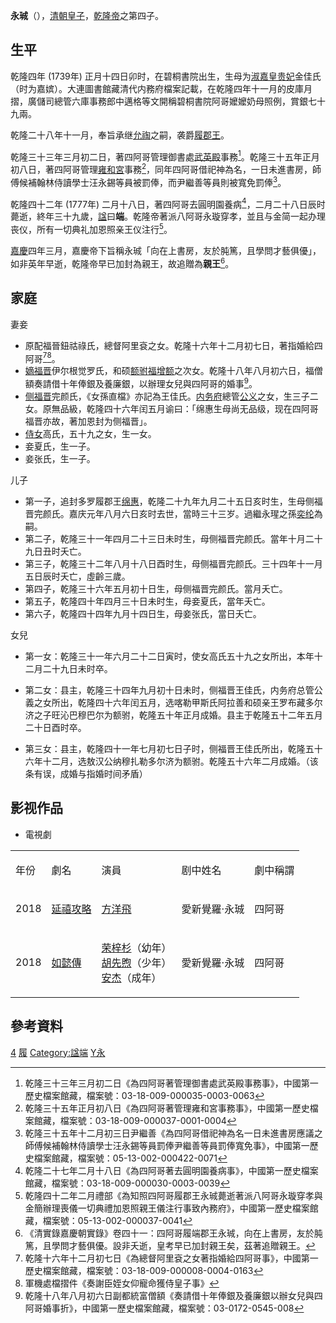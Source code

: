 {{Manchu name|[[爱新觉罗氏|爱新觉罗]]}}
{{東亞男性歷史人物
|名稱 = 爱新觉罗·永珹
|身份 =
|國家 =
|時代 =
|主君 =
|屆數 =
|最高職務 =第2任[[履親王|履親王]]
|前任 =履懿亲王'''[[允祹|允祹]]'''
|繼任 =[[綿惠|綿惠]]
|圖片名稱 =
|圖片大小 =
|圖片說明 =
|姓 =[[爱新觉罗氏|爱新觉罗]]
|名 =永珹
|姓名 =
|字 =
|號=
|名乘 =<!--琉球士族用-->
|官職 =
|封爵 =履郡王
|封號 =
|位階 =
|御稱號 =<!--日本皇族之稱號-->
|宮號1 =<!--日本皇族之宮號-->
|宮號2 =<!--朝鮮王族之宮號-->
|封地 =
|神號 =
|尊號 =
|族裔 = 
|旗籍 =
|氏族 =
|籍貫 =
|本貫 =
|祖籍 =
|本籍 =
|出身地 =
|府邸 =
|世系 = 
|初名 =
|乳名 =<!--日本、朝鮮、琉球以外人物用-->
|幼名 =<!--日本人用-->
|兒名 =<!--朝鮮人用-->
|童名 =<!--琉球人用-->
|小字 =
|別名 =
|法號 =
|院號 =
|其他名號 =
|出生日期 = [[乾隆|乾隆]]四年正月十四日<br>{{birth date|1739|2|21}}
|出生地點 =
|婚年 =
|逝世日期 = [[乾隆|乾隆]]四十二年二月廿八日<br>{{death date and age|1777|4|5|1739|2|21}}
|逝世地點 =
|諡號 =
|墓葬 =
|祠廟 =
|父親 =高宗純皇帝[[乾隆帝|弘历]]
|嫡母 =[[孝贤纯皇后|孝贤纯皇后]]富察氏<br>[[清高宗继皇后|继皇后]]那拉氏
|母親 =[[淑嘉皇贵妃|淑嘉皇贵妃]]金佳氏
|繼父=
|繼母=
|元配 =
|正室 = 伊尔根觉罗氏                                                           
|妻 =
|繼室 =
|平妻 =
|側室 =
|元配之父 =
|元配之嫡母 =
|元配之母 =
|正室之父 =和硕[[驸马|额驸]][[福增额|福增额]]
|正室之嫡母 =
|正室之母 =郡主爱新觉罗氏
|妻之父 =
|妻之嫡母 =
|妻之母 =
|繼室之父 =
|繼室之嫡母 =
|繼室之母 =
|平妻之父 =
|平妻之嫡母 =
|平妻之母 =
|兄弟 =
|姊妹 =
|嫡兄弟 =
|嫡姊妹 =
|庶兄弟 =
|庶姊妹 =
|同胞兄弟 =
|同胞姊妹 =
|異母兄弟 =
|異母姊妹 =
|異父兄弟 =
|異父姊妹 =
|繼兄弟 =
|繼姊妹 =
|子 =[[綿惠|綿惠]]
|女 =
|嫡子 =
|嫡女 =
|庶子 =
|庶女 =
|養子 =
|養女 =
|繼子 =
|繼女 =
|其他親屬 =
|出身 = <!---此处指科举出身--->
|功名 = 
|經歷 = 
|著作 =
|注釋 =
}}

'''永珹'''（{{bd|1739年|2月21日|1777年|4月5日|catIdx=A}}），[[清朝|清朝]][[皇子|皇子]]，[[乾隆帝|乾隆帝]]之第四子。

==生平== 

乾隆四年 (1739年) 正月十四日卯时，在碧桐書院出生，生母为[[淑嘉皇贵妃|淑嘉皇贵妃]]金佳氏（时为嘉嫔）。大連圖書館藏清代内務府檔案記載，在乾隆四年十一月的皮庫月摺，廣儲司總管六庫事務郎中邁格等文開稱碧桐書院阿哥嬤嬤奶母照例，賞銀七十九兩。

乾隆二十八年十一月，奉旨承继[[允祹|允祹]]之嗣，袭爵[[履親王|履郡王]]。

乾隆三十三年三月初二日，著四阿哥管理御書處[[武英殿|武英殿]]事務<ref> 乾隆三十三年三月初二日《為四阿哥著管理御書處武英殿事務事》，中國第一歷史檔案館藏，檔案號：03-18-009-000035-0003-0063</ref>。乾隆三十五年正月初八日，著四阿哥管理[[雍和宮|雍和宮]]事務<ref> 乾隆三十五年正月初八日《為四阿哥著管理雍和宮事務事》，中國第一歷史檔案館藏，檔案號：03-18-009-000037-0001-0004</ref>，同年四阿哥借祀神為名，一日未進書房，師傅候補翰林侍讀學士汪永錫等員被罰俸，而尹繼善等員則被寬免罰俸<ref> 乾隆三十五年十二月初三日尹繼善《為四阿哥借祀神為名一日未進書房應議之師傅候補翰林侍讀學士汪永錫等員罰俸尹繼善等員罰俸寬免事》，中國第一歷史檔案館藏，檔案號：05-13-002-000422-0071</ref>。

乾隆四十二年 (1777年) 二月十八日，著四阿哥去圓明園養病<ref> 乾隆二十七年二月十八日《為四阿哥著去圓明園養病事》，中國第一歷史檔案館藏，檔案號：03-18-009-000030-0003-0039</ref>，二月二十八日辰时薨逝，終年三十九歲，[[谥号|諡]]曰'''端'''。乾隆帝著派八阿哥永璇穿孝，並且与金简一起办理丧仪，所有一切典礼加恩照亲王仪注行<ref> 乾隆四十二年二月禮部《為知照四阿哥履郡王永珹薨逝著派八阿哥永璇穿孝與金簡辦理喪儀一切典禮加恩照親王儀注行事致內務府》，中國第一歷史檔案館藏，檔案號：05-13-002-000037-0041</ref>。

[[嘉慶|嘉慶]]四年三月，嘉慶帝下旨稱永珹「向在上書房，友於肫篤，且學問才藝俱優」，如非英年早逝，乾隆帝早已加封為親王，故追贈為'''親王'''<ref>《清實錄嘉慶朝實錄》卷四十一：四阿哥履端郡王永珹，向在上書房，友於肫篤，且學問才藝俱優。設非夭逝，皇考早已加封親王矣，茲著追贈親王。</ref>。

== 家庭 ==

;妻妾

*原配福晉鈕祜祿氏，總督阿里袞之女。乾隆十六年十二月初七日，著指婚給四阿哥<ref> 乾隆十六年十二月初七日《為總督阿里袞之女著指婚給四阿哥事》，中國第一歷史檔案館藏，檔案號：03-18-009-000008-0004-0163</ref><ref>軍機處檔摺件《奏謝臣姪女仰寵命獲侍皇子事》</ref>。
*[[福晋|嫡福晋]]伊尔根觉罗氏，和硕[[驸马|额驸]][[福增额|福增额]]之次女。乾隆十八年八月初六日，福僧額奏請借十年俸銀及養廉銀，以辦理女兒與四阿哥的婚事<ref> 乾隆十八年八月初六日副都統富僧額《奏請借十年俸銀及養廉銀以辦女兒與四阿哥婚事折》，中國第一歷史檔案館藏，檔案號：03-0172-0545-008</ref>。
*[[福晋|侧福晋]]完颜氏，《女孫直檔》亦記為王佳氏。[[內務府|内务府]]總管[[公義|公义]]之女，生三子二女。原無品級，乾隆四十六年闰五月谕曰：「绵惠生母尚无品级，现在四阿哥福晋亦故，著加恩封为侧福晋」。
*[[妾|侍女]]高氏，五十九之女，生一女。
*妾夏氏，生一子。
*妾张氏，生一子。


;儿子
*第一子，追封多罗履郡王[[綿惠|绵惠]]，乾隆二十九年九月二十五日亥时生，生母侧福晋完颜氏。嘉庆元年八月六日亥时去世，當時三十三岁。過繼永瑆之孫[[奕綸|奕纶]]為嗣。
*第二子，乾隆三十一年四月二十三日未时生，母侧福晋完颜氏。當年十月二十九日丑时夭亡。
*第三子，乾隆三十二年八月十八日酉时生，母侧福晋完颜氏。三十四年十一月五日辰时夭亡，虛齡三歲。
*第四子，乾隆三十六年五月初十日生，母侧福晋完颜氏。當月夭亡。
*第五子，乾隆四十年四月三十日未时生，母妾夏氏，當年夭亡。
*第六子，乾隆四十四年九月十四日生，母妾张氏，當日夭亡。

;女兒
*第一女：乾隆三十一年六月二十二日寅时，使女高氏五十九之女所出，本年十二月二十九日未时卒。

*第二女：县主，乾隆三十四年九月初十日未时，侧福晋王佳氏，内务府总管公義之女所出，乾隆四十六年闰五月，选喀勒甲斯氏阿拉善和硕亲王罗布藏多尔济之子旺沁巴穆巴尔为额驸，乾隆五十年正月成婚。县主于乾隆五十二年五月二十日酉时卒。

*第三女：县主，乾隆四十一年七月初七日子时，侧福晋王佳氏所出，乾隆五十六年十二月，选敖汉公纳穆扎勒多尔济为额驸。乾隆五十六年二月成婚。（该条有误，成婚与指婚时间矛盾）

==影视作品==
*電視劇
{| class="wikitable"
|-  style="background:cornflowerblue; color:white; text-align:center;"
|年份
|劇名
|演員
|剧中姓名
|劇中稱謂
|-
|2018||[[延禧攻略|延禧攻略]]||[[方洋飛|方洋飛]]||愛新覺羅·永珹||四阿哥
|-
| rowspan=3|2018||rowspan=2|[[如懿傳|如懿傳]]||rowspan=3|[[荣梓杉|荣梓杉]]（幼年）<br>[[胡先煦|胡先煦]]（少年）<br>[[安杰|安杰]]（成年）||rowspan=3|愛新覺羅·永珹||rowspan=3|四阿哥
|-
|}

==參考資料==
{{Reflist}}

{{start box}}
{{s-hou|履親王世系|2月21日|1739年|4月5日|1777年|清聖祖世系}}
{{s-roy}}
{{s-before|養祖父履懿親王[[允祹|允祹]]}}
{{s-title|[[履親王|履郡王]]|任職期間:1763年－1777年}}
{{s-after|遞降為貝勒<br>長子[[綿惠|綿惠]]}}
{{end box}}
{{清高宗皇室}}
[[Category:清高宗皇子|4]]
[[Category:清朝宗室亲王|履]]
[[Category:諡端|Category:諡端]]
[[Category:愛新覺羅氏|Y永]]